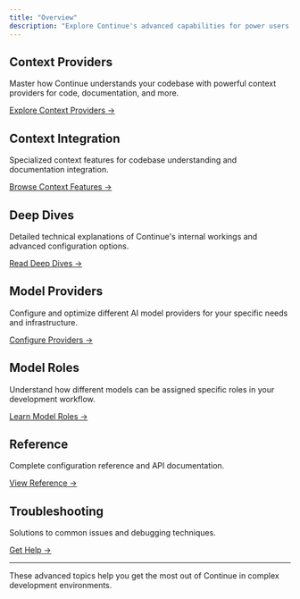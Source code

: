 ```yaml
---
title: "Overview"
description: "Explore Continue's advanced capabilities for power users and complex development scenarios."
---
```


## Context Providers

Master how Continue understands your codebase with powerful context providers for code, documentation, and more.

[Explore Context Providers →](/customize/custom-providers)

## Context Integration

Specialized context features for codebase understanding and documentation integration.

[Browse Context Features →](/customize/context/codebase)

## Deep Dives

Detailed technical explanations of Continue's internal workings and advanced configuration options.

[Read Deep Dives →](/customization/overview#configuration)

## Model Providers

Configure and optimize different AI model providers for your specific needs and infrastructure.

[Configure Providers →](/customize/model-providers/top-level/openai)

## Model Roles

Understand how different models can be assigned specific roles in your development workflow.

[Learn Model Roles →](/customize/model-roles)

## Reference

Complete configuration reference and API documentation.

[View Reference →](/reference)

## Troubleshooting

Solutions to common issues and debugging techniques.

[Get Help →](/troubleshooting)

---

These advanced topics help you get the most out of Continue in complex development environments.
